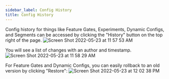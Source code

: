 ```yaml
---
sidebar_label: Config History
title: Config History
---
```


Config history for things like Feature Gates, Experiments, Dynamic Configs, and Segments can be accessed by clicking the "History" button on the top right of the page.
![Screen Shot 2022-05-23 at 11 57 53 AM](https://user-images.githubusercontent.com/77301670/169888209-0def03c4-f079-45c7-8f6b-427ad54283e5.png)

You will see a list of changes with an author and timestamp. 
![Screen Shot 2022-05-23 at 11 58 29 AM](https://user-images.githubusercontent.com/77301670/169888219-6dd20bb4-2d22-4396-b9cb-ebe3a7307b90.png)

For Feature Gates and Dynamic Configs, you can easily rollback to an old version by clicking "Restore":
![Screen Shot 2022-05-23 at 12 02 38 PM](https://user-images.githubusercontent.com/77301670/169888598-df6f94ee-0194-4f09-906e-d85ed89cd554.png)
